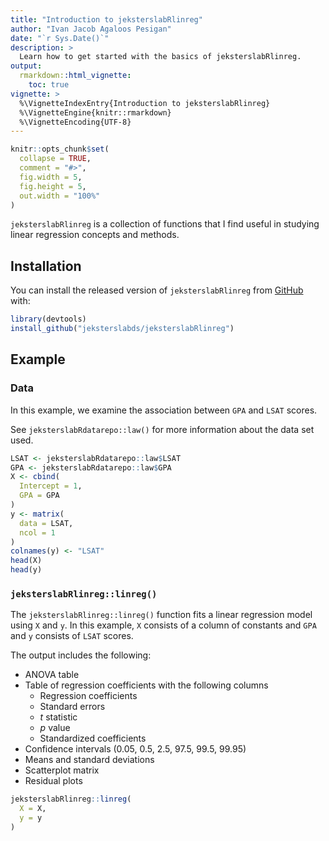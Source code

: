 ```yaml
---
title: "Introduction to jeksterslabRlinreg"
author: "Ivan Jacob Agaloos Pesigan"
date: "`r Sys.Date()`"
description: >
  Learn how to get started with the basics of jeksterslabRlinreg.
output:
  rmarkdown::html_vignette:
    toc: true
vignette: >
  %\VignetteIndexEntry{Introduction to jeksterslabRlinreg}
  %\VignetteEngine{knitr::rmarkdown}
  %\VignetteEncoding{UTF-8}
---
```


```r
knitr::opts_chunk$set(
  collapse = TRUE,
  comment = "#>",
  fig.width = 5,
  fig.height = 5,
  out.width = "100%"
)
```

`jeksterslabRlinreg` is a collection of functions that I find useful in studying linear regression concepts and methods.

## Installation

You can install the released version of `jeksterslabRlinreg` from [GitHub](https://github.com/jeksterslabds/jeksterslabRlinreg) with:

```r
library(devtools)
install_github("jeksterslabds/jeksterslabRlinreg")
```

## Example

### Data

In this example, we examine the association between `GPA` and `LSAT` scores.

See `jeksterslabRdatarepo::law()` for more information about the data set used.

```r
LSAT <- jeksterslabRdatarepo::law$LSAT
GPA <- jeksterslabRdatarepo::law$GPA
X <- cbind(
  Intercept = 1,
  GPA = GPA
)
y <- matrix(
  data = LSAT,
  ncol = 1
)
colnames(y) <- "LSAT"
head(X)
head(y)
```

### `jeksterslabRlinreg::linreg()`

The `jeksterslabRlinreg::linreg()` function
fits a linear regression model using `X` and `y`.
In this example, `X` consists of a column of constants and `GPA`
and `y` consists of `LSAT` scores.

The output includes the following:

- ANOVA table
- Table of regression coefficients with the following columns
  - Regression coefficients
  - Standard errors
  - $t$ statistic
  - $p$ value
  - Standardized coefficients
- Confidence intervals (0.05, 0.5, 2.5, 97.5, 99.5, 99.95)
- Means and standard deviations
- Scatterplot matrix
- Residual plots

```r
jeksterslabRlinreg::linreg(
  X = X,
  y = y
)
```
